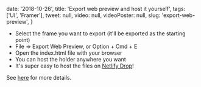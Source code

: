 
  date: '2018-10-26',
  title: 'Export web preview and host it yourself',
  tags: ['UI', 'Framer'],
  tweet: null,
  video: null,
  videoPoster: null,
  slug: 'export-web-preview',
}


- Select the frame you want to export (it'll be exported as the starting point)
- File => Export Web Preview, or Option + Cmd + E
- Open the index.html file with your browser
- You can host the holder anywhere you want
- It's super easy to host the files on [Netlify Drop](https://app.netlify.com/drop)!

See [here](https://framer.com/docs/export-web-preview) for more details.
